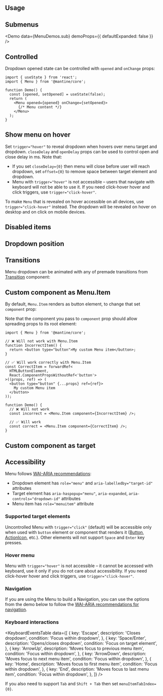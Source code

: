 

## Usage

<Demo data={MenuDemos.usage} />

## Submenus

<Demo data={MenuDemos.sub} demoProps={{ defaultExpanded: false }} />

## Controlled

Dropdown opened state can be controlled with `opened` and `onChange` props:

```tsx
import { useState } from 'react';
import { Menu } from '@mantine/core';

function Demo() {
  const [opened, setOpened] = useState(false);
  return (
    <Menu opened={opened} onChange={setOpened}>
      {/* Menu content */}
    </Menu>
  );
}
```

## Show menu on hover

Set `trigger="hover"` to reveal dropdown when hovers over menu target and dropdown.
`closeDelay` and `openDelay` props can be used to control open and close delay in ms.
Note that:

- If you set `closeDelay={0}` then menu will close before user will reach dropdown, set `offset={0}` to remove space between target element and dropdown.
- Menu with `trigger="hover"` is not accessible – users that navigate with keyboard will not be able to use it. If you need click-hover hover and click triggers, use `trigger="click-hover"`.

<Demo data={MenuDemos.hover} />

To make `Menu` that is revealed on hover accessible on all devices, use `trigger="click-hover"` instead.
The dropdown will be revealed on hover on desktop and on click on mobile devices.

<Demo data={MenuDemos.clickHover} />

## Disabled items

<Demo data={MenuDemos.disabled} />

## Dropdown position

<Demo data={MenuDemos.positionConfigurator} />

## Transitions

Menu dropdown can be animated with any of premade transitions from [Transition](/core/transition/) component:

<Demo data={MenuDemos.transitions} />

## Custom component as Menu.Item

By default, `Menu.Item` renders as button element, to change that set `component` prop:

<Demo data={MenuDemos.component} />

Note that the component you pass to `component` prop should allow spreading props to its root element:

```tsx
import { Menu } from '@mantine/core';

// ❌ Will not work with Menu.Item
function IncorrectItem() {
  return <button type="button">My custom Menu item</button>;
}

// ✅ Will work correctly with Menu.Item
const CorrectItem = forwardRef<
  HTMLButtonElement,
  React.ComponentPropsWithoutRef<'button'>
>((props, ref) => (
  <button type="button" {...props} ref={ref}>
    My custom Menu item
  </button>
));

function Demo() {
  // ❌ Will not work
  const incorrect = <Menu.Item component={IncorrectItem} />;

  // ✅ Will work
  const correct = <Menu.Item component={CorrectItem} />;
}
```

## Custom component as target

<Demo data={MenuDemos.customControl} />

<StylesApiSelectors component="Menu" />

<Demo data={MenuDemos.stylesApi} />

<TargetComponent component="Menu" />

## Accessibility

Menu follows [WAI-ARIA recommendations](https://www.w3.org/WAI/ARIA/apg/patterns/menu-button/examples/menu-button-links/):

- Dropdown element has `role="menu"` and `aria-labelledby="target-id"` attributes
- Target element has `aria-haspopup="menu"`, `aria-expanded`, `aria-controls="dropdown-id"` attributes
- Menu item has `role="menuitem"` attribute

### Supported target elements

Uncontrolled Menu with `trigger="click"` (default) will be accessible only when used with `button` element or component that renders it ([Button](/core/button/), [ActionIcon](/core/action-icon/), etc.).
Other elements will not support `Space` and `Enter` key presses.

### Hover menu

Menu with `trigger="hover"` is not accessible – it cannot be accessed with keyboard, use it only if you do not care about accessibility. If you need click-hover hover and click triggers, use `trigger="click-hover"`.

### Navigation

If you are using the Menu to build a Navigation, you can use the options from the demo below to follow the [WAI-ARIA recommendations for navigation](https://www.w3.org/WAI/ARIA/apg/patterns/disclosure/examples/disclosure-navigation/).

<Demo data={MenuDemos.navigation} />

### Keyboard interactions

<KeyboardEventsTable
  data={[
    {
      key: 'Escape',
      description: 'Closes dropdown',
      condition: 'Focus within dropdown',
    },
    {
      key: 'Space/Enter',
      description: 'Opens/closes dropdown',
      condition: 'Focus on target element',
    },
    {
      key: 'ArrowUp',
      description: 'Moves focus to previous menu item',
      condition: 'Focus within dropdown',
    },
    {
      key: 'ArrowDown',
      description: 'Moves focus to next menu item',
      condition: 'Focus within dropdown',
    },
    {
      key: 'Home',
      description: 'Moves focus to first menu item',
      condition: 'Focus within dropdown',
    },
    {
      key: 'End',
      description: 'Moves focus to last menu item',
      condition: 'Focus within dropdown',
    },
  ]}
/>

If you also need to support `Tab` and `Shift + Tab` then set `menuItemTabIndex={0}`.
